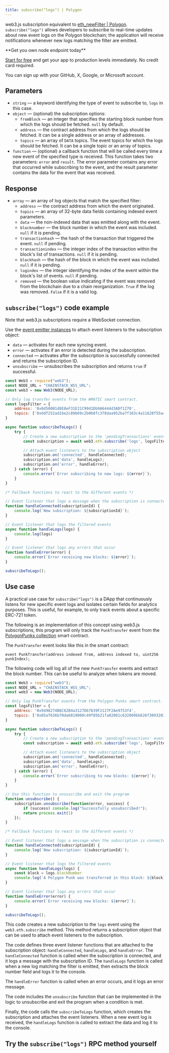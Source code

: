 ---
title: subscribe("logs") | Polygon
---

web3.js subscription equivalent to [eth\_newFilter | Polygon](/api-reference/polygon_node_api/logs_and_events/eth_newFilter). `subscribe("logs")` allows developers to subscribe to real-time updates about new event logs on the Polygon blockchain; the application will receive notifications whenever new logs matching the filter are emitted.

<Check>
**Get you own node endpoint today**

[Start for free](https://console.chainstack.com/) and get your app to production levels immediately. No credit card required.

You can sign up with your GitHub, X, Google, or Microsoft account.
</Check>


## Parameters

* `string` — a keyword identifying the type of event to subscribe to, `logs` in this case.
* `object` — (optional) the subscription options:
  + `fromBlock` — an integer that specifies the starting block number from which the logs should be fetched. `null` by default.
  + `address` — the contract address from which the logs should be fetched. It can be a single address or an array of addresses.
  + `topics` — an array of `DATA` topics. The event topics for which the logs should be fetched. It can be a single topic or an array of topics.
* `function` — (optional) a callback function that will be called every time a new event of the specified type is received. This function takes two parameters: `error` and `result`. The error parameter contains any error that occurred while subscribing to the event, and the result parameter contains the data for the event that was received.

## Response

* `array` — an array of log objects that match the specified filter:
  + `address` — the contract address from which the event originated.
  + `topics` — an array of 32-byte data fields containing indexed event parameters.
  + `data` — the non-indexed data that was emitted along with the event.
  + `blocknumber` — the block number in which the event was included. `null` if it is pending.
  + `transactionhash` — the hash of the transaction that triggered the event. `null` if pending.
  + `transactionindex` — the integer index of the transaction within the block's list of transactions. `null` if it is pending.
  + `blockhash` — the hash of the block in which the event was included. `null` if it is pending.
  + `logindex` — the integer identifying the index of the event within the block's list of events. `null` if pending.
  + `removed` — the boolean value indicating if the event was removed from the blockchain due to a chain reorganization. `True` if the log was removed. `False` if it is a valid log.

## `subscribe("logs")` code example

<Note>
Note that web3.js subscriptions require a WebSocket connection.
</Note>


Use the [event emitter instances](https://web3js.readthedocs.io/en/v1.2.11/web3-eth-subscribe.html#eth-subscription-return) to attach event listeners to the subscription object:

* `data` — activates for each new syncing event.
* `error` — activates if an error is detected during the subscription.
* `connected` — activates after the subscription is successfully connected and returns the subscription ID.
* `unsubscribe` — unsubscribes the subscription and returns `true` if successful.

```javascript index.js
const Web3 = require("web3");
const NODE_URL = "CHAINSTACK_WSS_URL";
const web3 = new Web3(NODE_URL);

// Only log transfer events from the WMATIC smart contract.
const logsFilter = {
    address: '0x0d500B1d8E8eF31E21C99d1Db9A6444d3ADf1270',
    topics: ['0xddf252ad1be2c89b69c2b068fc378daa952ba7f163c4a11628f55a4df523b3ef']
}

async function subscribeToLogs() {
    try {
        // Create a new subscription to the 'pendingTransactions' event
        const subscription = await web3.eth.subscribe('logs', logsFilter);

        // Attach event listeners to the subscription object
        subscription.on('connected', handleConnected);
        subscription.on('data', handleLogs);
        subscription.on('error', handleError);
    } catch (error) {
        console.error(`Error subscribing to new logs: ${error}`);
    }
}

/* Fallback functions to react to the different events */

// Event listener that logs a message when the subscription is connected
function handleConnected(subscriptionId) {
    console.log(`New subscription: ${subscriptionId}`);
}

// Event listener that logs the filtered events
async function handleLogs(logs) {
    console.log(logs)
}

// Event listener that logs any errors that occur
function handleError(error) {
    console.error(`Error receiving new blocks: ${error}`);
}

subscribeToLogs();
```


## Use case

A practical use case for `subscribe("logs")` is a DApp that continuously listens for new specific event logs and isolates certain fields for analytics purposes. This is useful, for example, to only track events about a specific ERC-721 token.

The following is an implementation of this concept using web3.js subscriptions, this program will only track the `PunkTransfer` event from the [PolygonPunks collection](https://polygonscan.com/token/0x9498274B8C82B4a3127D67839F2127F2Ae9753f4#code) smart contract.

The `PunkTransfer` event looks like this in the smart contract:

```sol PolygonPunksMarket.sol
event PunkTransfer(address indexed from, address indexed to, uint256 punkIndex);
```


The following code will log all of the new `PunkTransfer` events and extract the block number. This can be useful to analyze when tokens are moved.

```javascript index.js
const Web3 = require("web3");
const NODE_URL = "CHAINSTACK_WSS_URL";
const web3 = new Web3(NODE_URL);

// Only log PunkTransfer events from the Polygon Punks smart contract.
const logsFilter = {
    address: '0x9498274B8C82B4a3127D67839F2127F2Ae9753f4',
    topics: ['0x05af636b70da6819000c49f85b21fa82081c632069bb626f30932034099107d8']
}

async function subscribeToLogs() {
    try {
        // Create a new subscription to the 'pendingTransactions' event
        const subscription = await web3.eth.subscribe('logs', logsFilter);

        // Attach event listeners to the subscription object
        subscription.on('connected', handleConnected);
        subscription.on('data', handleLogs);
        subscription.on('error', handleError);
    } catch (error) {
        console.error(`Error subscribing to new blocks: ${error}`);
    }
}

// Use this function to unsuscribe and exit the program
function unsubscribe() {
    subscription.unsubscribe(function(error, success) {
        if (success) console.log("Successfully unsubscribed!");
        return process.exit(1)
    });
}

/* Fallback functions to react to the different events */

// Event listener that logs a message when the subscription is connected
function handleConnected(subscriptionId) {
    console.log(`New subscription: ${subscriptionId}`);
}

// Event listener that logs the filtered events
async function handleLogs(logs) {
    const block = logs.blockNumber
    console.log(`A Polygon Punk was transferred in this block: ${block}`)
}

// Event listener that logs any errors that occur
function handleError(error) {
    console.error(`Error receiving new blocks: ${error}`);
}

subscribeToLogs();
```


This code creates a new subscription to the `logs` event using the `web3.eth.subscribe` method. This method returns a subscription object that can be used to attach event listeners to the subscription.

The code defines three event listener functions that are attached to the subscription object: `handleConnected`, `handleLogs`, and `handleError`. The `handleConnected` function is called when the subscription is connected, and it logs a message with the subscription ID. The `handleLogs` function is called when a new log matching the filter is emitted, then extracts the block number field and logs it to the console.

The `handleError` function is called when an error occurs, and it logs an error message.

The code includes the `unsubscribe` function that can be implemented in the logic to unsubscribe and exit the program when a condition is met.

Finally, the code calls the `subscribeToLogs` function, which creates the subscription and attaches the event listeners. When a new event log is received, the `handleLogs` function is called to extract the data and log it to the console.

## Try the `subscribe("logs")` RPC method yourself